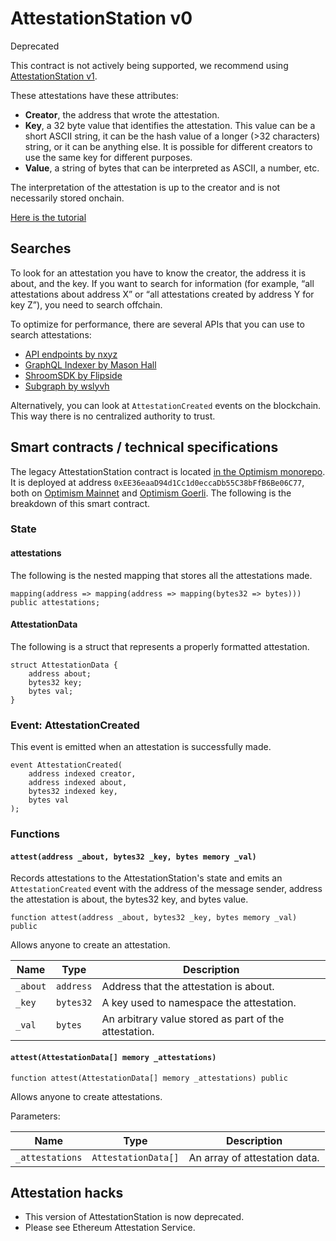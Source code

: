 
# AttestationStation v0 

<Callout type="error"> 
Deprecated

This contract is not actively being supported, we recommend using [AttestationStation v1](atst-v1).

</Callout>

These attestations have these attributes:

- **Creator**, the address that wrote the attestation.
- **Key**, a 32 byte value that identifies the attestation. 
  This value can be a short ASCII string, it can be the hash value of a longer (>32 characters) string, or it can be anything else. 
  It is possible for different creators to use the same key for different purposes.
- **Value**, a string of bytes that can be interpreted as ASCII, a number, etc.

The interpretation of the attestation is up to the creator and is not necessarily stored onchain.

[Here is the tutorial](/identity/building-dapps-with-attestations)


## Searches

To look for an attestation you have to know the creator, the address it is about, and the key. 
If you want to search for information (for example, “all attestations about address X” or “all attestations created by address Y for key Z”), you need to search offchain.

To optimize for performance, there are several APIs that you can use to search attestations:

- [API endpoints by nxyz](https://docs.n.xyz/reference/attestation-station)
- [GraphQL Indexer by Mason Hall](https://attestation-indexer-production.up.railway.app/graphql)
- [ShroomSDK by Flipside](https://github.com/MSilb7/op_attestationstation_data)
- [Subgraph by wslyvh](https://thegraph.com/hosted-service/subgraph/wslyvh/optimism-atst)

Alternatively, you can look at `AttestationCreated` events on the blockchain. 
This way there is no centralized authority to trust.


## Smart contracts / technical specifications

The legacy AttestationStation contract is located [in the Optimism monorepo](https://github.com/ethereum-optimism/optimism/blob/e33d000561af65dbf438f5b8acfcc50c729a775e/packages/contracts-periphery/contracts/universal/op-nft/AttestationStation.sol). It is deployed at address `0xEE36eaaD94d1Cc1d0eccaDb55C38bFfB6Be06C77`, both on [Optimism Mainnet](https://explorer.optimism.io/address/0xEE36eaaD94d1Cc1d0eccaDb55C38bFfB6Be06C77) and [Optimism Goerli](https://goerli-optimism.etherscan.io/address/0xEE36eaaD94d1Cc1d0eccaDb55C38bFfB6Be06C77). The following is the breakdown of this smart contract.


### State

#### attestations

The following is the nested mapping that stores all the attestations made.

```solidity
mapping(address => mapping(address => mapping(bytes32 => bytes))) public attestations;
```


#### AttestationData 

The following is a struct that represents a properly formatted attestation.

```solidity
struct AttestationData {
    address about;
    bytes32 key;
    bytes val;
}
```

### Event: AttestationCreated

This event is emitted when an attestation is successfully made.

```solidity
event AttestationCreated(
    address indexed creator,
    address indexed about,
    bytes32 indexed key,
    bytes val
);
```

### Functions

#### `attest(address _about, bytes32 _key, bytes memory _val)`

Records attestations to the AttestationStation's state and emits an `AttestationCreated` event with the address of the message sender, address the attestation is about, the bytes32 key, and bytes value.

```solidity
function attest(address _about, bytes32 _key, bytes memory _val) public
```

Allows anyone to create an attestation.

| Name     | Type | Description |
| -------- | --- | --- |
| `_about` | `address` | Address that the attestation is about. |
| `_key`   | `bytes32` | A key used to namespace the attestation. |
| `_val`   | `bytes` | An arbitrary value stored as part of the attestation. |


#### `attest(AttestationData[] memory _attestations)`

```solidity
function attest(AttestationData[] memory _attestations) public
```

Allows anyone to create attestations.

Parameters:

| Name | Type | Description |
| --- | --- | --- |
| `_attestations` | `AttestationData[]` | An array of attestation data. |


## Attestation hacks

- This version of AttestationStation is now deprecated.
- Please see Ethereum Attestation Service.